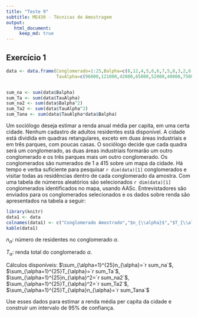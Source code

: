 ```yaml
---
title: "Teste 9"
subtitle: ME430 - Técnicas de Amostragem
output: 
   html_document:
     keep_md: true
---
```



## Exercício 1

```r

data <- data.frame(Conglomerado=1:25,Balpha=c(8,12,4,5,6,6,7,5,8,3,2,6,5,10,9,3,6,5,5,4,6,8,7,3,8),
                   TauAlpha=c(96000,121000,42000,65000,52000,40000,75000,65000,45000,50000,85000,43000,54000,49000,53000,50000,32000,22000,45000,37000,51000,30000,39000,47000,41000))


sum_na <- sum(data$Balpha)
sum_Ta <- sum(data$TauAlpha)
sum_na2 <- sum(data$Balpha^2)
sum_Ta2 <- sum(data$TauAlpha^2)
sum_Tana <- sum(data$TauAlpha*data$Balpha)
```


Um sociólogo deseja estimar a renda anual média per capita, em uma certa cidade. Nenhum cadastro de adultos residentes está disponível. 
A cidade está dividida em quadras retangulares, exceto em duas áreas industriais e em três parques, com poucas casas. O sociólogo decide que cada quadra será um conglomerado, as duas áreas industriais formarão um outro conglomerado e os três parques mais um outro conglomerado. Os conglomerados são numerados de 1 a 415 sobre um mapa da cidade. Há tempo e verba suficiente para pesquisar `r dim(data)[1]` conglomerados e visitar todas as residências dentro de cada conglomerado da amostra. Com uma tabela de números aleatórios são selecionados `r dim(data)[1]` conglomerados identificados no mapa, usando AASc. Entrevistadores são enviados para os conglomerados selecionados e os dados sobre renda são apresentados na tabela a seguir:




```r
library(knitr)
data1 <- data
colnames(data1) <- c("Conglomerado Amostrado","$n_{\\alpha}$","$T_{\\alpha}$")
kable(data1)
```



  $n_{\alpha}$: número de residentes no conglomerado $\alpha$.
   
   $T_{\alpha}$: renda total do conglomerado $\alpha$.
   
  Cálculos disponíveis: $\sum_{\alpha=1}^{25}n_{\alpha}=`r sum_na`$, $\sum_{\alpha=1}^{25}T_{\alpha}=`r sum_Ta`$, $\sum_{\alpha=1}^{25}n_{\alpha}^2=`r sum_na2`$, $\sum_{\alpha=1}^{25}T_{\alpha}^2=`r sum_Ta2`$, $\sum_{\alpha=1}^{25}T_{\alpha}n_{\alpha}=`r sum_Tana`$


Use esses dados para estimar a renda média per capita da cidade e construir um intervalo de 95\% de confiança.
